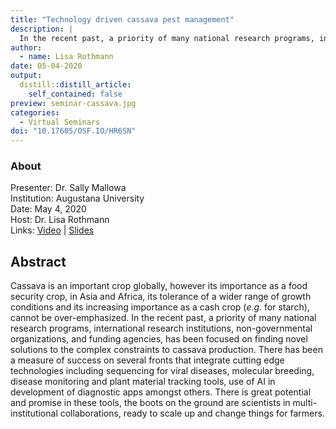 ```yaml
---
title: "Technology driven cassava pest management"
description: |
  In the recent past, a priority of many national research programs, international research institutions, non-governmental organizations, and funding agencies, has been focused on finding novel solutions to the complex constraints to cassava production. 
author:
  - name: Lisa Rothmann
date: 05-04-2020
output:
  distill::distill_article:
    self_contained: false
preview: seminar-cassava.jpg
categories:
  - Virtual Seminars
doi: "10.17605/OSF.IO/HR6SN"
---
```


### About

Presenter: Dr. Sally Mallowa\
Institution: Augustana University\
Date: May 4, 2020\
Host: Dr. Lisa Rothmann\
Links: [Video](https://youtu.be/1ND98xcPqkM) \| [Slides](https://doi.org/10.17605/OSF.IO/HR6SN)

## Abstract

Cassava is an important crop globally, however its importance as a food security crop, in Asia and Africa, its tolerance of a wider range of growth conditions and its increasing importance as a cash crop (*e.g.* for starch), cannot be over-emphasized.
In the recent past, a priority of many national research programs, international research institutions, non-governmental organizations, and funding agencies, has been focused on finding novel solutions to the complex constraints to cassava production.
There has been a measure of success on several fronts that integrate cutting edge technologies including sequencing for viral diseases, molecular breeding, disease monitoring and plant material tracking tools, use of AI in development of diagnostic apps amongst others.
There is great potential and promise in these tools, the boots on the ground are scientists in multi-institutional collaborations, ready to scale up and change things for farmers.
